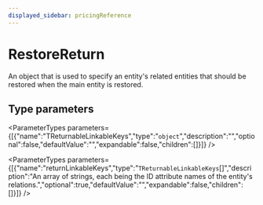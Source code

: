 ```yaml
---
displayed_sidebar: pricingReference
---
```



# RestoreReturn

An object that is used to specify an entity's related entities that should be restored when the main entity is restored.

## Type parameters

<ParameterTypes parameters={[{"name":"TReturnableLinkableKeys","type":"`object`","description":"","optional":false,"defaultValue":"","expandable":false,"children":[]}]} />

<ParameterTypes parameters={[{"name":"returnLinkableKeys","type":"`TReturnableLinkableKeys`[]","description":"An array of strings, each being the ID attribute names of the entity's relations.","optional":true,"defaultValue":"","expandable":false,"children":[]}]} />
